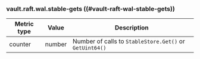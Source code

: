 <Warning title="Experimental">

### vault.raft.wal.stable-gets ((#vault-raft-wal-stable-gets))

</Warning>

Metric type | Value   | Description
----------- | ------- | -----------
counter     | number  | Number of calls to `StableStore.Get()` or `GetUint64()`
